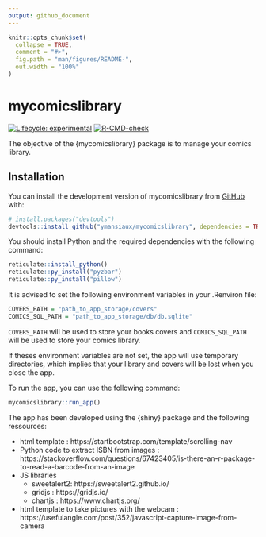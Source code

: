 ```yaml
---
output: github_document
---
```


<!-- README.md is generated from README.Rmd. Please edit that file -->

```r
knitr::opts_chunk$set(
  collapse = TRUE,
  comment = "#>",
  fig.path = "man/figures/README-",
  out.width = "100%"
)
```

# mycomicslibrary

<!-- badges: start -->
[![Lifecycle: experimental](https://img.shields.io/badge/lifecycle-experimental-orange.svg)](https://lifecycle.r-lib.org/articles/stages.html#experimental)
[![R-CMD-check](https://github.com/ymansiaux/mycomicslibrary/actions/workflows/R-CMD-check.yaml/badge.svg)](https://github.com/ymansiaux/mycomicslibrary/actions/workflows/R-CMD-check.yaml)
<!-- badges: end -->

The objective of the {mycomicslibrary} package is to manage your comics library.

## Installation

You can install the development version of mycomicslibrary from [GitHub](https://github.com/) with:

``` r
# install.packages("devtools")
devtools::install_github("ymansiaux/mycomicslibrary", dependencies = TRUE)
```

You should install Python and the required dependencies with the following command:

``` r
reticulate::install_python()
reticulate::py_install("pyzbar")
reticulate::py_install("pillow")
```

It is advised to set the following environment variables in your .Renviron file:

``` r
COVERS_PATH = "path_to_app_storage/covers"
COMICS_SQL_PATH = "path_to_app_storage/db/db.sqlite"
```

`COVERS_PATH` will be used to store your books covers and `COMICS_SQL_PATH` will be used to store your comics library.

If theses environment variables are not set, the app will use temporary directories, which implies that your library and covers will be lost when you close the app.

To run the app, you can use the following command:

``` r
mycomicslibrary::run_app()
```

The app has been developed using the {shiny} package and the following ressources:

- html template : https://startbootstrap.com/template/scrolling-nav
- Python code to extract ISBN from images : https://stackoverflow.com/questions/67423405/is-there-an-r-package-to-read-a-barcode-from-an-image
- JS libraries
  - sweetalert2: https://sweetalert2.github.io/
  - gridjs : https://gridjs.io/
  - chartjs : https://www.chartjs.org/
- html template to take pictures with the webcam : https://usefulangle.com/post/352/javascript-capture-image-from-camera


